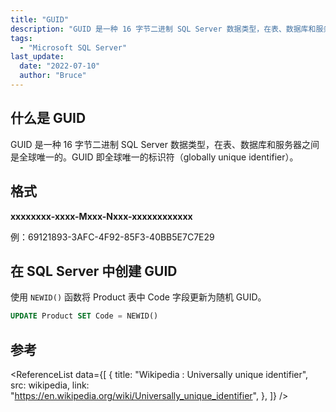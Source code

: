 ```yaml
---
title: "GUID"
description: "GUID 是一种 16 字节二进制 SQL Server 数据类型，在表、数据库和服务器之间是全球唯一的。GUID 即全球唯一的标识符（globally unique identifier）。"
tags:
  - "Microsoft SQL Server"
last_update:
  date: "2022-07-10"
  author: "Bruce"
---
```



## 什么是 GUID

GUID 是一种 16 字节二进制 SQL Server 数据类型，在表、数据库和服务器之间是<TH>全球唯一</TH>的。GUID 即全球唯一的标识符（globally unique identifier）。

## 格式

**xxxxxxxx-xxxx-Mxxx-Nxxx-xxxxxxxxxxxx**

例：69121893-3AFC-4F92-85F3-40BB5E7C7E29

## 在 SQL Server 中创建 GUID

使用 `NEWID()` 函数将 Product 表中 Code 字段更新为随机 GUID。

```sql title="SQL Server"
UPDATE Product SET Code = NEWID()
```

## 参考

<ReferenceList
  data={[
    {
      title: "Wikipedia : Universally unique identifier",
      src: wikipedia,
      link: "https://en.wikipedia.org/wiki/Universally_unique_identifier",
    },
  ]}
/>
